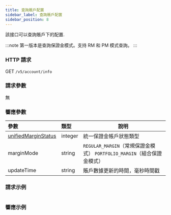 ```yaml
---
title: 查詢賬戶配置
sidebar_label: 查詢賬戶配置
sidebar_position: 8
---
```

該接口可以查詢賬戶下的配置.


:::note
第一版本是查詢保證金模式。支持 RM 和 PM 模式查詢。
:::


### HTTP 請求
GET `/v5/account/info`

### 請求參數
無

### 響應參數
| 參數 | 類型 | 說明|
|:----- |:-----|----- |
|[unifiedMarginStatus](../enum#unifiedmarginstatus) |integer |統一保證金帳戶狀態類型|
|marginMode |string |`REGULAR_MARGIN`（常規保證金模式） `PORTFOLIO_MARGIN`（組合保證金模式） |
|updateTime |string |賬戶數據更新的時間，毫秒時間戳|

### 請求示例

<Tabs>
<TabItem value="console" label="Console">

```http
```

</TabItem>
</Tabs>

### 響應示例

<Tabs>
<TabItem value="response" label="Response">

```json

```
</TabItem>
</Tabs>
